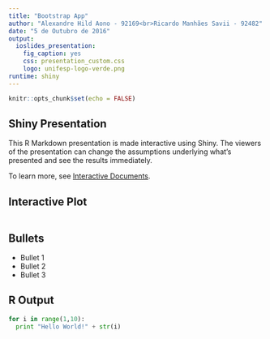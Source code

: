 ```yaml
---
title: "Bootstrap App"
author: "Alexandre Hild Aono - 92169<br>Ricardo Manhães Savii - 92482"
date: "5 de Outubro de 2016"
output: 
  ioslides_presentation: 
    fig_caption: yes
    css: presentation_custom.css
    logo: unifesp-logo-verde.png
runtime: shiny
---
```


```r
knitr::opts_chunk$set(echo = FALSE)
```

## Shiny Presentation

This R Markdown presentation is made interactive using Shiny. The viewers of the presentation can change the assumptions underlying what's presented and see the results immediately. 

To learn more, see [Interactive Documents](http://rmarkdown.rstudio.com/authoring_shiny.html).

## Interactive Plot

```r

```

## Bullets

- Bullet 1
- Bullet 2
- Bullet 3

## R Output

```python
for i in range(1,10):
  print "Hello World!" + str(i)
```



